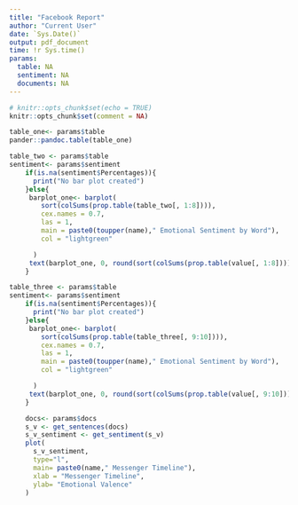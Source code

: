 ```yaml
---
title: "Facebook Report"
author: "Current User"
date: `Sys.Date()`
output: pdf_document
time: !r Sys.time()
params:
  table: NA
  sentiment: NA
  documents: NA
---
```


```r
# knitr::opts_chunk$set(echo = TRUE)
knitr::opts_chunk$set(comment = NA)
```

\begin{center}
Facebook Analysis Report
\end{center}

```r
table_one<- params$table
pander::pandoc.table(table_one)

```

```r
table_two <- params$table
sentiment<- params$sentiment
    if(is.na(sentiment$Percentages)){
      print("No bar plot created")
    }else{
     barplot_one<- barplot(
        sort(colSums(prop.table(table_two[, 1:8]))),
        cex.names = 0.7,
        las = 1,
        main = paste0(toupper(name)," Emotional Sentiment by Word"),
        col = "lightgreen"

      )
     text(barplot_one, 0, round(sort(colSums(prop.table(value[, 1:8]))), 1),cex=1,pos=3) 
    }
```

```r
table_three <- params$table
sentiment<- params$sentiment
    if(is.na(sentiment$Percentages)){
      print("No bar plot created")
    }else{
     barplot_one<- barplot(
        sort(colSums(prop.table(table_three[, 9:10]))),
        cex.names = 0.7,
        las = 1,
        main = paste0(toupper(name)," Emotional Sentiment by Word"),
        col = "lightgreen"

      )
     text(barplot_one, 0, round(sort(colSums(prop.table(value[, 9:10]))), 1),cex=1,pos=3) 
    }
```


```r
    docs<- params$docs
    s_v <- get_sentences(docs)
    s_v_sentiment <- get_sentiment(s_v)
    plot(
      s_v_sentiment,
      type="l",
      main= paste0(name," Messenger Timeline"),
      xlab = "Messenger Timeline",
      ylab= "Emotional Valence"
    )
```

